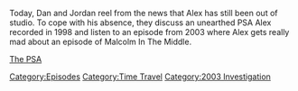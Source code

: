 {{DEFAULTSORT:
    #_EPISODE_0694:The Case of the Missing Propagandist
}}{{Episode
    | title           = The Case of the Missing Propagandist
    | caption         = Listen to this episode on [https://knowledgefight.libsyn.com/694-the-case-of-the-missing-propagandist Libsyn] [https://open.spotify.com/episode/5kfo1Qd9gzJ4V4LEoflcaF Spotify], Read the [[Transcript/694: The Case of the Missing Propagandist|Unofficial Transcript]], View discussion on [https://reddit.com/vhwrak Reddit]
    | episodeNumber   = 694
    | length          = 00:54:24
    | airDate         = June 22, 2022
    | episodeType     = [[:Category:Time Travel|Time Travel]], [[:Category:2003 Investigation|2003 Investigation]]
    | previousEpisode = [[693: August 4, 2003]]
    | nextEpisode     = [[695: June 22, 2022]]
}}

{{Stub}}

Today, Dan and Jordan reel from the news that Alex has still been out of studio.  To cope with his absence, they discuss an unearthed PSA Alex recorded in 1998 and listen to an episode from 2003 where Alex gets really mad about an episode of Malcolm In The Middle.

[https://www.youtube.com/watch?v=1irpvRxbGoY The PSA]

[[Category:Episodes]]
[[Category:Time Travel]]
[[Category:2003 Investigation]]
